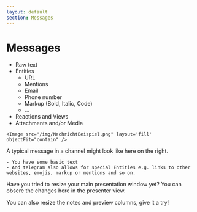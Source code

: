 ```yaml
---
layout: default
section: Messages
---
```


<div
    style={{
        width: "50%",
        height: "90%",
        position: "absolute",
        left: "0",
        paddingInline: "4rem",
    }}
>
    
# Messages

-   Raw text
-   Entities
    -   URL
    -   Mentions
    -   Email
    -   Phone number
    -   Markup (Bold, Italic, Code)
    -   ...
-   Reactions and Views
-   Attachments and/or Media

</div>

<div
    style={{
        width: "50%",
        height: "90%",
        position: "absolute",
        right: "0",
    }}
>

    <Image src="/img/NachrichtBeispiel.png" layout='fill' objectFit="contain" />

</div>

<Note>
    A typical message in a channel might look like here on the right.

    - You have some basic text
    - And telegram also allows for special Entities e.g. links to other websites, emojis, markup or mentions and so on.

</Note>

<Note>
    Have you tried to resize your main presentation window yet? You can obsere
    the changes here in the presenter view.
</Note>

<Note>You can also resize the notes and preview columns, give it a try!</Note>

<SlideControl />

<Navbar />
